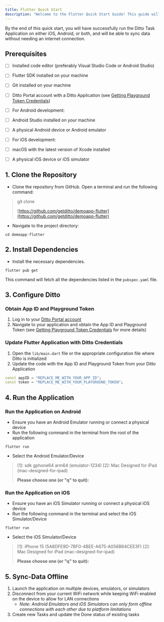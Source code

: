 ```yaml
---
title: Flutter Quick Start
description: "Welcome to the Flutter Quick Start Guide! This guide will help you clone, set up, and run the Ditto Demo Flutter Application from a public GitHub repository."
---
```




By the end of this quick start, you will have successfully run the Ditto Task Application on either iOS, Android, or both, and will be able to sync data without needing an internet connection.

## Prerequisites

- [ ] Installed code editor (preferably Visual Studio Code or Android Studio)
- [ ] Flutter SDK installed on your machine
- [ ] Git installed on your machine
- [ ] Ditto Portal account with a Ditto Application (see [Getting Playground Token Credentials](/cloud/portal/getting-playground-token-credentials))
- [ ] For Android development:
- [ ] Android Studio installed on your machine
- [ ] A physical Android device or Android emulator
- [ ] For iOS development:
- [ ] macOS with the latest version of Xcode installed
- [ ] A physical iOS device or iOS simulator



## 1. Clone the Repository

- Clone the repository from GitHub. Open a terminal and run the following command:

> git clone
>
> [https://github.com/getditto/demoapp-flutter](https://github.com/getditto/demoapp-flutter)
>
>

- Navigate to the project directory:

```shell
cd demoapp-flutter
```

## 2. Install Dependencies

- Install the necessary dependencies.

```shell
flutter pub get
```

This command will fetch all the dependencies listed in the `pubspec.yaml` file.



## 3. Configure Ditto

### Obtain App ID and Playground Token

1. Log in to your <a href="https://portal.ditto.live" target="_blank">Ditto Portal account</a>
2. Navigate to your application and obtain the App ID and Playground Token (see [Getting Playground Token Credentials](/cloud/portal/getting-playground-token-credentials) for more details)

### Update Flutter Application with Ditto Credentials

1. Open the `lib/main.dart` file or the appropriate configuration file where Ditto is initialized
2. Update the code with the App ID and Playground Token from your Ditto Application

```dart Dart
const appID = "REPLACE_ME_WITH_YOUR_APP_ID";
const token = "REPLACE_ME_WITH_YOUR_PLAYGROUND_TOKEN";
```



## 4. Run the Application

### Run the Application on Android

- Ensure you have an Android Emulator running or connect a physical device
- Run the following command in the terminal from the root of the application

```shell
flutter run
```

- Select the Android Emulator/Device

> \[1]: sdk gphone64 arm64 (emulator-1234)
> \[2]: Mac Designed for iPad (mac-designed-for-ipad)
>
>
> **Please choose one (or "q" to quit):**



### Run the Application on iOS

- Ensure you have an iOS Simulator running or connect a physical iOS device
- Run the following command in the terminal and select the iOS Simulator/Device

```shell
flutter run
```

- Select the iOS Simulator/Device

> \[1]: iPhone 15 (5A8DFE9D-7BF0-4BEE-A675-A056B64CEE3F)
> \[2]: Mac Designed for iPad (mac-designed-for-ipad)
>
>
> **Please choose one (or "q" to quit):**



## 5. Sync-Data Offline

1. Launch the application on multiple devices, emulators, or simulators
2. Disconnect from your current WiFi network while keeping WiFi enabled on the device to allow for LAN connections
   - *Note: Android Emulators and iOS Simulators can only form offline connections with each other due to platform limitations*
3. Create new Tasks and update the Done status of existing tasks

